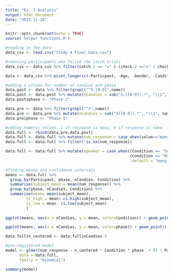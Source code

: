 ```yaml
---
title: "Ex. 3 Analysis"
output: html_document
date: "2023-11-20"
---
```


```r
knitr::opts_chunk$set(echo = TRUE)
source('helper functions.R')
```

```r
#reading in the data
data_csv <- read.csv("Study 4 Final Data.csv")

```


```r
#removing participants who failed the catch trials
data_csv <- data_csv %>% filter(catch.1 == "x" & (check.2 =="x" | check.2 == "skipped") & (check.3 =="x" | check.3 == "skipped") & (check.4 =="x" | check.4 == "skipped") & (check.5 =="x" | check.5 == "skipped") & (check.6 =="x" | check.6 == "skipped") & (check.7 =="x" | check.7 == "skipped") & (check.8 =="x" | check.8 == "skipped"))

data <- data_csv %>% pivot_longer(c(-Particpant, -Age, -Gender, -Condition))

#adding a column for number of candies and phase
data.post <- data %>% filter(grepl("^S.[0-9]",name))
data.post <- data.post %>% mutate(nCandies = sub("S.([0-9]).*", "\\1", name, perl = TRUE)) %>% mutate(nCandies=as.numeric(nCandies))
data.post$phase <- "Phase 2"

data.pre <- data %>% filter(grepl("^X",name))
data.pre <- data.pre %>% mutate(nCandies = sub("X([0-9]).*", "\\1", name, perl = TRUE)) %>% mutate(nCandies=as.numeric(nCandies))
data.pre$phase <- "Phase 1"

#adding numeric values: 1 if response is many, 0 if response is some; filter out any other response
data.full <- rbind(data.pre,data.post)
data.full <- data.full %>% mutate(num_response = case_when(value=="many"~1, value == "some"~0))
data.full <- data.full %>% filter(!is.na(num_response))

data.full <- data.full %>% mutate(speaker = case_when((Condition == "Some-First" & phase == "Phase 1") ~ "some-biased",
                                                      (Condition == "Many-First" & phase == "Phase 2") ~ "some-biased",
                                                      .default = "many-biased"))

#finding means and confidence intervals
means <- data.full %>%
  group_by(Particpant, phase, nCandies, Condition) %>% 
  summarise(subject_mean = mean(num_response)) %>%
  group_by(phase, nCandies, Condition) %>%
  summarise(mean= mean(subject_mean),
         ci_high = mean+ ci.high(subject_mean), 
         ci_low = mean- ci.low(subject_mean)
         )
  
ggplot(means, aes(x = nCandies, y = mean, color=Condition)) + geom_point() + geom_line() + geom_errorbar(ymin = means$ci_low, ymax= means$ci_high) + labs(x = "Number of Candies out of 10", y= "Proportion Choosing Many") + ylim(0,1) + facet_wrap(~phase)

ggplot(means, aes(x = nCandies, y = mean, color=phase)) + geom_point() + geom_line() + geom_errorbar(ymin = means$ci_low, ymax= means$ci_high) + labs(x = "Number of Candies out of 10", y= "Proportion Choosing Many") + ylim(0,1) + facet_wrap(~Condition)


```


```r
data.full$n_centered <- data.full$nCandies-5

#pre-registered model
model <- glmer(num_response ~ n_centered * Condition * phase  + (1 | Particpant), 
      data = data.full, 
      family = "binomial")

summary(model)
```



